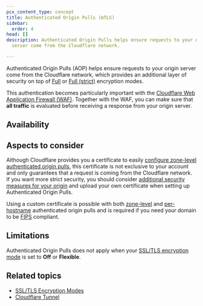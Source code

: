 ```yaml
---
pcx_content_type: concept
title: Authenticated Origin Pulls (mTLS)
sidebar:
  order: 4
head: []
description: Authenticated Origin Pulls helps ensure requests to your origin
  server come from the Cloudflare network.

---
```



Authenticated Origin Pulls (AOP) helps ensure requests to your origin server come from the Cloudflare network, which provides an additional layer of security on top of [Full](/ssl/origin-configuration/ssl-modes/full/) or [Full (strict)](/ssl/origin-configuration/ssl-modes/full-strict/) encryption modes.

This authentication becomes particularly important with the [Cloudflare Web Application Firewall (WAF)](/waf/). Together with the WAF, you can make sure that **all traffic** is evaluated before receiving a response from your origin server.

## Availability

<FeatureTable id="ssl.authenticated_origin_pulls" />

## Aspects to consider

Although Cloudflare provides you a certificate to easily [configure zone-level authenticated origin pulls](/ssl/origin-configuration/authenticated-origin-pull/set-up/zone-level/), this certificate is not exclusive to your account and only guarantees that a request is coming from the Cloudflare network. If you want more strict security, you should consider [additional security measures for your origin](/fundamentals/basic-tasks/protect-your-origin-server/) and upload your own certificate when setting up Authenticated Origin Pulls.

Using a custom certificate is possible with both [zone-level](/ssl/origin-configuration/authenticated-origin-pull/set-up/zone-level/) and [per-hostname](/ssl/origin-configuration/authenticated-origin-pull/set-up/per-hostname/) authenticated origin pulls and is required if you need your domain to be [FIPS](https://en.wikipedia.org/wiki/Federal_Information_Processing_Standards) compliant.

## Limitations

Authenticated Origin Pulls does not apply when your [SSL/TLS encryption mode](/ssl/origin-configuration/ssl-modes/) is set to **Off** or **Flexible**.

## Related topics

* [SSL/TLS Encryption Modes](/ssl/origin-configuration/ssl-modes/)
* [Cloudflare Tunnel](/cloudflare-one/connections/connect-networks/)
